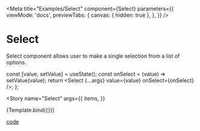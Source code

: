 
<Meta
  title="Examples/Select"
  component={Select}
  parameters={{
    viewMode: 'docs',
    previewTabs: {
      canvas: { hidden: true },
    },
  }}
/>

# Select

Select component allows user to make a single selection from a list of options.

  const [value, setValue] = useState();
  const onSelect = (value) => setValue(value);
  return <Select {...args} value={value} onSelect={onSelect} />;
};

<Story
  name="Select"
  args={{
    items,
  }}
>
  {Template.bind({})}
</Story>

[code](https://github.com/RedMadRobot/use-dropdown/tree/master/example/Select/Select.tsx)
